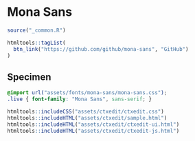 # Mona Sans

```r
source("_common.R")
```

```r
htmltools::tagList(
  btn_link("https://github.com/github/mona-sans", "GitHub")
)
```

## Specimen

```css
@import url("assets/fonts/mona-sans/mona-sans.css");
.live { font-family: "Mona Sans", sans-serif; }
```

```r
htmltools::includeCSS("assets/ctxedit/ctxedit.css")
htmltools::includeHTML("assets/ctxedit/sample.html")
htmltools::includeHTML("assets/ctxedit/ctxedit-ui.html")
htmltools::includeHTML("assets/ctxedit/ctxedit-js.html")
```
